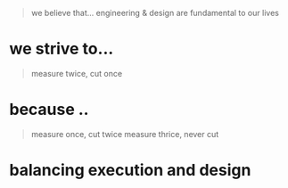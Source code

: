 > we believe that...
> engineering & design are fundamental to our lives

# we strive to...
>measure twice, cut once

# because ..
>measure once, cut twice
>measure thrice, never cut

# balancing execution and design